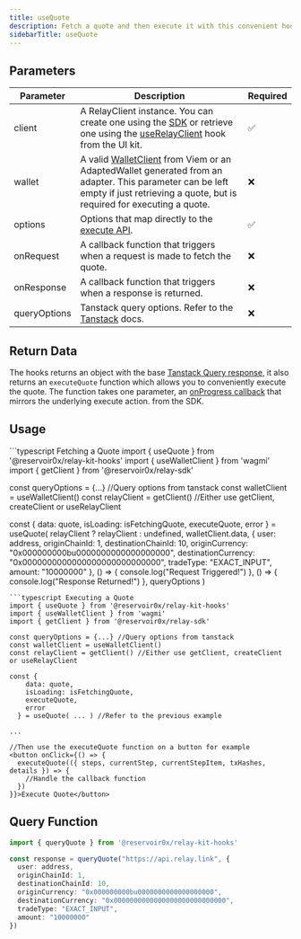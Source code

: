 ```yaml
---
title: useQuote
description: Fetch a quote and then execute it with this convenient hook
sidebarTitle: useQuote
---
```


## Parameters

| Parameter    | Description                                                                                                                                    | Required |
|--------------|------------------------------------------------------------------------------------------------------------------------------------------------|----------|
| client       | A RelayClient instance. You can create one using the [SDK](http://localhost:3000/references/sdk/createClient) or retrieve one using the [useRelayClient](/) hook from the UI kit. | ✅       |
| wallet       | A valid [WalletClient](https://viem.sh/docs/clients/wallet.html) from Viem or an AdaptedWallet generated from an adapter. This parameter can be left empty if just retrieving a quote, but is required for executing a quote. | ❌       |
| options      | Options that map directly to the [execute API](/references/api/execute-swap).                                                                                                  | ✅       |
| onRequest    | A callback function that triggers when a request is made to fetch the quote.                                                                   | ❌       |
| onResponse   | A callback function that triggers when a response is returned.                                                                                 | ❌       |
| queryOptions | Tanstack query options. Refer to the [Tanstack](https://tanstack.com/query/latest/docs/framework/react/guides/query-options) docs.              | ❌       |

## Return Data

The hooks returns an object with the base [Tanstack Query response](https://tanstack.com/query/v5/docs/framework/react/reference/useQuery), it also returns an `executeQuote` function which allows you to conveniently execute the quote. The function takes one parameter, an [onProgress callback](/references/sdk/actions/execute) that mirrors the underlying execute action. from the SDK.

## Usage

<CodeGroup>
```typescript Fetching a Quote
import { useQuote } from '@reservoir0x/relay-kit-hooks'
import { useWalletClient } from 'wagmi'
import { getClient } from '@reservoir0x/relay-sdk'

const queryOptions = {...} //Query options from tanstack
const walletClient = useWalletClient()
const relayClient = getClient() //Either use getClient, createClient or useRelayClient

const {
    data: quote,
    isLoading: isFetchingQuote,
    executeQuote,
    error
  } = useQuote(
    relayClient ? relayClient : undefined,
    walletClient.data,
    {
      user: address,
      originChainId: 1,
      destinationChainId: 10,
      originCurrency: "0x000000000bu0000000000000000000",
      destinationCurrency: "0x0000000000000000000000000000",
      tradeType: "EXACT_INPUT",
      amount: "10000000"
    },
    () => {
      console.log("Request Triggered!")
    },
    () => {
      console.log("Response Returned!")
    },
    queryOptions
  )

```
```typescript Executing a Quote
import { useQuote } from '@reservoir0x/relay-kit-hooks'
import { useWalletClient } from 'wagmi'
import { getClient } from '@reservoir0x/relay-sdk'

const queryOptions = {...} //Query options from tanstack
const walletClient = useWalletClient()
const relayClient = getClient() //Either use getClient, createClient or useRelayClient

const {
    data: quote,
    isLoading: isFetchingQuote,
    executeQuote,
    error
  } = useQuote( ... ) //Refer to the previous example

...

//Then use the executeQuote function on a button for example
<button onClick={() => {
  executeQuote(({ steps, currentStep, currentStepItem, txHashes, details }) => {
    //Handle the callback function
  })
}}>Execute Quote</button>

```
</CodeGroup>

## Query Function

```typescript
import { queryQuote } from '@reservoir0x/relay-kit-hooks'

const response = queryQuote("https://api.relay.link", {
  user: address,
  originChainId: 1,
  destinationChainId: 10,
  originCurrency: "0x000000000bu0000000000000000000",
  destinationCurrency: "0x0000000000000000000000000000",
  tradeType: "EXACT_INPUT",
  amount: "10000000"
})
```